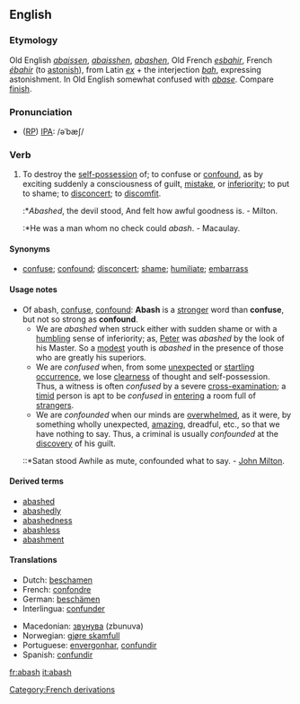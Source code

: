 ==English==
===Etymology===
Old English ''[[abaissen]]'', ''[[abaisshen]]'', ''[[abashen]]'', Old French ''[[esbahir]]'', French ''[[ébahir]]'' (to [[astonish]]), from Latin ''[[ex#Latin|ex]]'' + the interjection ''[[bah]]'', expressing astonishment. In Old English somewhat confused with ''[[abase]]''. Compare [[finish]].

===Pronunciation===
* ([[RP]]) [[IPA]]: /əˈbæʃ/

===Verb===
{{conj|abash|abashes|abashed|abashed|abashing}}
#To destroy the [[self-possession]] of; to confuse or [[confound]], as by exciting suddenly a consciousness of guilt, [[mistake]], or [[inferiority]]; to put to shame; to [[disconcert]]; to [[discomfit]].
#:*''Abashed'', the devil stood, And felt how awful goodness is. - Milton.
#:*He was a man whom no check could ''abash''. - Macaulay.

====Synonyms====
*[[confuse]]; [[confound]]; [[disconcert]]; [[shame]]; [[humiliate]]; [[embarrass]]

====Usage notes====
*Of abash, [[confuse]], [[confound]]: '''Abash''' is a [[stronger]] word than '''confuse''', but not so strong as '''confound'''. 
**We are ''abashed'' when struck either with sudden shame or with a [[humbling]] sense of inferiority; as, [[Peter]] was ''abashed'' by the look of his Master. So a [[modest]] youth is ''abashed'' in the presence of those who are greatly his superiors. 
**We are ''confused'' when, from some [[unexpected]] or [[startling]] [[occurrence]], we lose [[clearness]] of thought and self-possession. Thus, a witness is often ''confused'' by a severe [[cross-]]examination; a [[timid]] person is apt to be ''confused'' in [[entering]] a room full of [[strangers]].
**We are ''confounded'' when our minds are [[overwhelmed]], as it were, by something wholly unexpected, [[amazing]], dreadful, etc., so that we have nothing to say. Thus, a criminal is usually ''confounded'' at the [[discovery]] of his guilt.
*::*Satan stood Awhile as mute, confounded what to say. - [[w:John Milton|John Milton]].

====Derived terms====
* [[abashed]]
* [[abashedly]]
* [[abashedness]]
* [[abashless]]
* [[abashment]]

====Translations====
{{top}}
*Dutch: [[beschamen]]
*French: [[confondre]]
*German: [[beschämen]]
*Interlingua: [[confunder]]
{{mid}}
*Macedonian: [[звунува]] (zbunuva)
*Norwegian: [[gjøre skamfull]]
*Portuguese: [[envergonhar]], [[confundir]]
*Spanish: [[confundir]]
{{bottom}}

[[Category:French derivations]]

[[fr:abash]]
[[it:abash]]